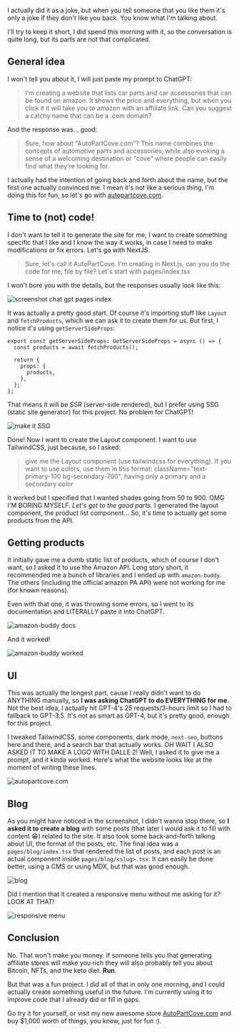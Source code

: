 I actually did it as a joke, but when you tell someone that you like them it's only a joke if they don't like you back. You know what I'm talking about.

I'll try to keep it short, I did spend this morning with it, so the conversation is quite long, but its parts are not that complicated.

## General idea

I won't tell you about it, I will just paste my prompt to ChatGPT:

> I'm creating a website that lists car parts and car accessories that can be found on amazon. It shows the price and everything, but when you click it it will take you to amazon with an affiliate link. Can you suggest a catchy name that can be a .com domain?

And the response was... good:

> Sure, how about "AutoPartCove.com"? This name combines the concepts of automotive parts and accessories, while also evoking a sense of a welcoming destination or "cove" where people can easily find what they're looking for.

I actually had the intention of going back and forth about the name, but the first one actually convinced me. I mean it's not like a serious thing, I'm doing this for fun, so let's go with [autopartcove.com](https://autopartcove.com).

## Time to (not) code!

I don't want to tell it to generate the site for me, I want to create something specific that I like and I know the way it works, in case I need to make modifications or fix errors. Let's go with NextJS.

> Sure, let's call it AutoPartCove. I'm creating in Next.js, can you do the code for me, file by file? Let's start with pages/index.tsx

I won't bore you with the details, but the responses usually look like this:

![screenshot chat gpt pages index](https://ik.imagekit.io/pablopunk/posts/SbMbWmX.png)

It was actually a pretty good start. Of course it's importing stuff like `Layout` and `fetchProducts`, which we can ask it to create them for us. But first, I notice it's using `getServerSideProps`:

```tsx
export const getServerSideProps: GetServerSideProps = async () => {
  const products = await fetchProducts();

  return {
    props: {
      products,
    },
  };
};
```

That means it will be SSR (server-side rendered), but I prefer using SSG (static site generator) for this project. No problem for ChatGPT!

![make it SSG](https://ik.imagekit.io/pablopunk/posts/LqqYZ2S.png)

Done! Now I want to create the Layout component. I want to use TailwindCSS, just because, so I asked:

> give me the Layout component (use tailwindcss for everything). If you want to use colors, use them in this format: className="text-primary-100 bg-secondary-700", having only a primary and a secondary color

It worked but I specified that I wanted shades going from 50 to 900. OMG I'M BORING MYSELF. *Let's get to the good parts.* I generated the layout component, the product list component... So, it's time to actually get some products from the API.

## Getting products

It initially gave me a dumb static list of products, which of course I don't want, so I asked it to use the Amazon API. Long story short, it recommended me a bunch of libraries and I ended up with `amazon-buddy`. The others (including the official amazon PA API) were not working for me (for known reasons).

Even with that one, it was throwing some errors, so I went to its documentation and LITERALLY paste it into ChatGPT.

![amazon-buddy docs](https://ik.imagekit.io/pablopunk/posts/5erIfJB.png)

And it worked!

![amazon-buddy worked](https://ik.imagekit.io/pablopunk/posts/vcq4oJc.png)

## UI

This was actually the longest part, cause I really didn't want to do ANYTHING manually, so **I was asking ChatGPT to do EVERYTHING for me**. Not the best idea, I actually hit GPT-4's 25 requests/3-hours limit so I had to fallback to GPT-3.5. It's not as smart as GPT-4, but it's pretty good, enough for this project.

I tweaked TailwindCSS, some components, dark mode, `next-seo`, buttons here and there, and a search bar that actually works. OH WAIT I ALSO ASKED IT TO MAKE A LOGO WITH DALLE·2! Well, I asked it to give me a prompt, and it kinda worked. Here's what the website looks like at the moment of writing these lines.

![autopartcove.com](https://ik.imagekit.io/pablopunk/posts/sDDffeD.png)

## Blog

As you might have noticed in the screenshot, I didn't wanna stop there, so **I asked it to create a blog** with some posts (that later I would ask it to fill with content 😁) related to the site. It also took some back-and-forth talking about UI, the format of the posts, etc. The final idea was a `pages/blog/index.tsx` that rendered the list of posts, and each post is an actual component inside `pages/blog/<slug>.tsx`. It can easily be done better, using a CMS or using MDX, but that was good enough.

![blog](https://ik.imagekit.io/pablopunk/posts/JBrAWR1.png)

Did I mention that it created a responsive menu without me asking for it? LOOK AT THAT!

![responsive menu](https://ik.imagekit.io/pablopunk/posts/Jikhy8o.gif)

## Conclusion

No. That won't make you money. If someone tells you that generating affiliate stores will make you rich they will also probably tell you about Bitcoin, NFTs, and the keto diet. **Run**.

But that was a fun project. I did all of that in only one morning, and I could actually create something useful in the future. I'm currently using it to improve code that I already did or fill in gaps.

Go try it for yourself, or visit my new awesome store [AutoPartCove.com](https://autopartcove.com) and buy $1,000 worth of things, you know, just for fun :).
